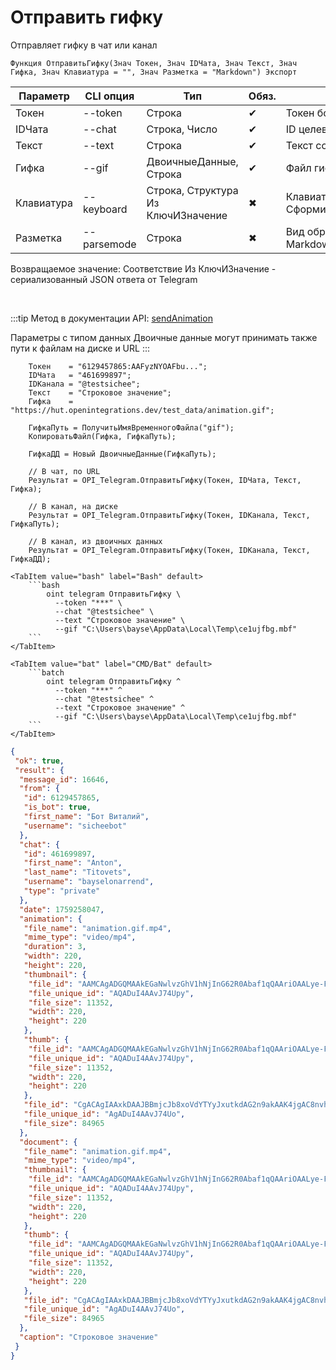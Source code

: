 ﻿---
sidebar_position: 6
description: Отправить гифку и другие функции для работы с Telegram в Открытом пакете интеграций - бесплатной open-source библиотеке интеграций для 1С:Предприятие 8, OneScript и CLI
keywords: [1C, 1С, 1С:Предприятие, 1С:Предприятие 8.3, API, Интеграция, Сервисы, Обмен, OneScript, CLI, Telegram]
---


# Отправить гифку
 Отправляет гифку в чат или канал



`Функция ОтправитьГифку(Знач Токен, Знач IDЧата, Знач Текст, Знач Гифка, Знач Клавиатура = "", Знач Разметка = "Markdown") Экспорт`

  | Параметр | CLI опция | Тип | Обяз. | Назначение |
  |-|-|-|-|-|
  | Токен | --token | Строка | &#x2714; | Токен бота |
  | IDЧата | --chat | Строка, Число | &#x2714; | ID целевого чата или IDЧата*IDТемы |
  | Текст | --text | Строка | &#x2714; | Текст сообщения |
  | Гифка | --gif | ДвоичныеДанные, Строка | &#x2714; | Файл гифки |
  | Клавиатура | --keyboard | Строка, Структура Из КлючИЗначение | &#x2716; | Клавиатура. См. СформироватьКлавиатуруПоМассивуКнопок |
  | Разметка | --parsemode | Строка | &#x2716; | Вид обработки текста (HTML, Markdown, MarkdownV2) |

  
  Возвращаемое значение:   Соответствие Из КлючИЗначение - сериализованный JSON ответа от Telegram

<br/>

:::tip
Метод в документации API: [sendAnimation](https://core.telegram.org/bots/api#sendanimation)

Параметры с типом данных Двоичные данные могут принимать также пути к файлам на диске и URL
:::
<br/>


```bsl title="Пример использования для 1С:Предприятие/OneScript"
    Токен    = "6129457865:AAFyzNYOAFbu...";
    IDЧата   = "461699897";
    IDКанала = "@testsichee";
    Текст    = "Строковое значение";
    Гифка    = "https://hut.openintegrations.dev/test_data/animation.gif";

    ГифкаПуть = ПолучитьИмяВременногоФайла("gif");
    КопироватьФайл(Гифка, ГифкаПуть);

    ГифкаДД = Новый ДвоичныеДанные(ГифкаПуть);

    // В чат, по URL
    Результат = OPI_Telegram.ОтправитьГифку(Токен, IDЧата, Текст, Гифка);

    // В канал, на диске
    Результат = OPI_Telegram.ОтправитьГифку(Токен, IDКанала, Текст, ГифкаПуть);

    // В канал, из двоичных данных
    Результат = OPI_Telegram.ОтправитьГифку(Токен, IDКанала, Текст, ГифкаДД);
```
    

 <Tabs>
  
    <TabItem value="bash" label="Bash" default>
        ```bash
            oint telegram ОтправитьГифку \
              --token "***" \
              --chat "@testsichee" \
              --text "Строковое значение" \
              --gif "C:\Users\bayse\AppData\Local\Temp\ce1ujfbg.mbf"
        ```
    </TabItem>
  
    <TabItem value="bat" label="CMD/Bat" default>
        ```batch
            oint telegram ОтправитьГифку ^
              --token "***" ^
              --chat "@testsichee" ^
              --text "Строковое значение" ^
              --gif "C:\Users\bayse\AppData\Local\Temp\ce1ujfbg.mbf"
        ```
    </TabItem>
</Tabs>


```json title="Результат"
{
 "ok": true,
 "result": {
  "message_id": 16646,
  "from": {
   "id": 6129457865,
   "is_bot": true,
   "first_name": "Бот Виталий",
   "username": "sicheebot"
  },
  "chat": {
   "id": 461699897,
   "first_name": "Anton",
   "last_name": "Titovets",
   "username": "bayselonarrend",
   "type": "private"
  },
  "date": 1759258047,
  "animation": {
   "file_name": "animation.gif.mp4",
   "mime_type": "video/mp4",
   "duration": 3,
   "width": 220,
   "height": 220,
   "thumbnail": {
    "file_id": "AAMCAgADGQMAAkEGaNwlvzGhV1hNjInG62R0Abaf1qQAAriOAALye-FKR6riBOzMVvsBAAdtAAM2BA",
    "file_unique_id": "AQADuI4AAvJ74Upy",
    "file_size": 11352,
    "width": 220,
    "height": 220
   },
   "thumb": {
    "file_id": "AAMCAgADGQMAAkEGaNwlvzGhV1hNjInG62R0Abaf1qQAAriOAALye-FKR6riBOzMVvsBAAdtAAM2BA",
    "file_unique_id": "AQADuI4AAvJ74Upy",
    "file_size": 11352,
    "width": 220,
    "height": 220
   },
   "file_id": "CgACAgIAAxkDAAJBBmjcJb8xoVdYTYyJxutkdAG2n9akAAK4jgAC8nvhSkeq4gTszFb7NgQ",
   "file_unique_id": "AgADuI4AAvJ74Uo",
   "file_size": 84965
  },
  "document": {
   "file_name": "animation.gif.mp4",
   "mime_type": "video/mp4",
   "thumbnail": {
    "file_id": "AAMCAgADGQMAAkEGaNwlvzGhV1hNjInG62R0Abaf1qQAAriOAALye-FKR6riBOzMVvsBAAdtAAM2BA",
    "file_unique_id": "AQADuI4AAvJ74Upy",
    "file_size": 11352,
    "width": 220,
    "height": 220
   },
   "thumb": {
    "file_id": "AAMCAgADGQMAAkEGaNwlvzGhV1hNjInG62R0Abaf1qQAAriOAALye-FKR6riBOzMVvsBAAdtAAM2BA",
    "file_unique_id": "AQADuI4AAvJ74Upy",
    "file_size": 11352,
    "width": 220,
    "height": 220
   },
   "file_id": "CgACAgIAAxkDAAJBBmjcJb8xoVdYTYyJxutkdAG2n9akAAK4jgAC8nvhSkeq4gTszFb7NgQ",
   "file_unique_id": "AgADuI4AAvJ74Uo",
   "file_size": 84965
  },
  "caption": "Строковое значение"
 }
}
```
